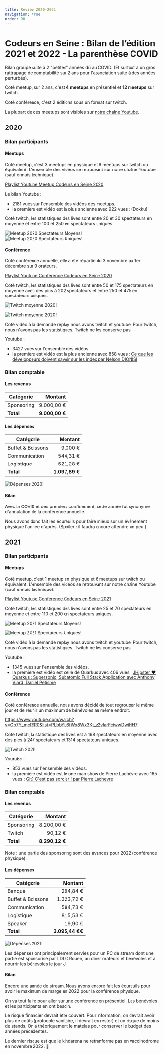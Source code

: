 ```yaml
---
title: Review 2020-2021
navigation: true
order: 90
---
```


<OGImage path="/images/ces/social.jpg" />


# Codeurs en Seine : Bilan de l’édition 2021 et 2022 - La parenthèse COVID

Bilan groupé suite à 2 "petites" années dû au COVID. (Et surtout à un gros rattrapage de comptabilité sur 2 ans pour l'association suite à des années perturbés).

Coté meetup, sur 2 ans, c'est **4 meetups** en présentiel et **12 meetups** sur twitch.

Coté conférence, c'est 2 éditions sous un format sur twitch.

La plupart de ces meetups sont visibles sur [notre chaîne Youtube](https://www.youtube.com/channel/UCWujmG5rANxJI0nHbMFs08w/playlists).


## 2020

### Bilan participants

#### Meetups

Coté meetup, c'est 3 meetups en physique et 6 meetups sur twitch ou équivalent. L'ensemble des vidéos se retrouvant sur notre chaîne Youtube (sauf ennuis technique).

[Playlist Youtube Meetup Codeurs en Seine 2020](https://www.youtube.com/watch?v=8axzx3nM0e0&list=PLbbYL6fWx8WyAl5rcNoQYeZzrjCcJdmAH)

Le bilan Youtube :
* 2181 vues sur l'ensemble des vidéos des meetups.
* la première est vidéo est la plus ancienne avec 922 vues : [(Dokku)](https://www.youtube.com/watch?v=8axzx3nM0e0) 

Coté twitch, les statistiques des lives sont entre 20 et 30 spectateurs en moyenne et entre 100 et 250 en spectateurs uniques. 

![Meetup 2020 Spectateurs Moyens!](/images/review/2020-meetups-moy.png)
![Meetup 2020 Spectateurs Uniques!](/images/review/2020-meetups-unique.png)

#### Conférence

Coté conférence annuelle, elle a été répartie du 3 novembre au 1er décembre sur 9 orateurs.

[Playlist Youtube Conférence Codeurs en Seine 2020](https://www.youtube.com/watch?v=fj_c-Fmfo68&list=PLbbYL6fWx8WzqlLF9Wqo8_2EZ0ws1JrOm)

Coté twitch, les statistiques des lives sont entre 50 et 175 spectateurs en moyenne avec des pics à 202 spectateurs et entre 250 et 475 en spectateurs uniques. 

![Twitch moyenne 2020!](/images/review/stats-2020-spectateurs-moyennes.png)

![Twitch moyenne 2020!](/images/review/stats-2020-spectateurs-uniques.png)

Coté vidéo à la demande replay nous avons twitch et youtube. Pour twitch, nous n'avons pas les statistiques. Twitch ne les conserve pas.

Youtube :
* 3427 vues sur l'ensemble des vidéos.
* la première est vidéo est la plus ancienne avec 858 vues : [Ce que les développeurs doivent savoir sur les index par Nelson DIONISI](https://www.youtube.com/watch?v=-C2js48fAQU) 

### Bilan comptable

#### Les revenus

| Catégorie |  Montant |
|---|---:|
| Sponsoring  | 9.000,00 € |
| **Total**  | **9.000,00 €** |

#### Les dépenses

| Catégorie |  Montant |
|---|---:|
| Buffet & Boissons  | 9.000 € |
| Communication | 544,31 € |
| Logistique | 521,28 € |
| **Total**  | **1.097,89 €** |

![Dépenses 2020!](/images/review/depenses-2020.png)

#### Bilan

Avec la COVID et des premiers confinement, cette année fut synonyme d'annulation de la conférence annuelle.

Nous avons donc fait les écureuils pour faire mieux sur un évènement physique l'année d'après. (Spoiler : il faudra encore attendre un peu.)

## 2021

### Bilan participants

#### Meetups

Coté meetup, c'est 1 meetup en physique et 6 meetups sur twitch ou équivalent. L'ensemble des vidéos se retrouvant sur notre chaîne Youtube (sauf ennuis technique).

[Playlist Youtube Conférence Codeurs en Seine 2021](https://www.youtube.com/watch?v=8WwTe0vLhgc&list=PLbbYL6fWx8WyrpLyK0kqpowYqTzBJHoCu)

Coté twitch, les statistiques des lives sont entre 25 et 70 spectateurs en moyenne et entre 110 et 200 en spectateurs uniques. 

![Meetup 2021 Spectateurs Moyens!](/images/review/2021-meetups-moy.png)

![Meetup 2021 Spectateurs Uniques!](/images/review/2021-meetups-unique.png)

Coté vidéo à la demande replay nous avons twitch et youtube. Pour twitch, nous n'avons pas les statistiques. Twitch ne les conserve pas.

Youtube :
* 1345 vues sur l'ensemble des vidéos.
* la première est vidéo est celle de Quarkus avec 406 vues : [JHipster ❤️ Quarkus : Supersonic, Subatomic Full Stack Application avec Anthony Viard, Daniel Petisme](https://www.youtube.com/watch?v=e3qWOZ8nY8s) 

#### Conférence

Coté conférence annuelle, nous avons décidé de tout regrouper le même jour et de réunir un maximum de bénévoles au même endroit.

https://www.youtube.com/watch?v=Gp7Y_mcRfR0&list=PLbbYL6fWx8Wx3Kt_z2vlarFciwwDwiHH7

Coté twitch, la statistique des lives est à 168 spectateurs en moyenne avec des pics à 247 spectateurs et 1314 spectateurs uniques. 

![Twitch 2021!](/images/review/stats-2021.png)

Youtube :
* 853 vues sur l'ensemble des vidéos.
* la première est vidéo est le one man show de Pierre Lachèvre avec 165 vues : [Git? C'est pas sorcier ! par Pierre Lachevre](https://youtu.be/1d08MZdtP5w)  


### Bilan comptable

#### Les revenus

| Catégorie |  Montant |
|---|---:|
| Sponsoring  | 8.200,00 € |
| Twitch  | 90,12 € |
| **Total**  | **8.290,12 €** |

Note : une partie des sponsoring sont des avances pour 2022 (conférence physique).

#### Les dépenses

| Catégorie |  Montant |
|---|---:|
| Banque | 294,84 € |
| Buffet & Boissons  | 1.323,72 € |
| Communication | 594,73 € |
| Logistique | 815,53 € |
| Speaker | 19,90 € |
| **Total**  | **3.095,44 €€** |

![Dépenses 2021!](/images/review/depenses-2021.png)

Les dépenses ont principalement servies pour un PC de stream dont une partie est sponsorisé par LDLC Rouen, au diner orateurs et bénévoles et à nourrir les bénévoles le jour J.

#### Bilan

Encore une année de stream. Nous avons encore fait les écureuils pour avoir le maximum de marge en 2022 pour la conférence physique.

On va tout faire pour aller sur une conférence en présentiel. Les bénévoles et les participants en ont besoin.

Le risque financier devrait être couvert. Pour information, on devrait avoir plus de coûts (protocole sanitaire, il devrait en rester) et un risque de moins de stands. On a théoriquement le matelas pour conserver le budget des années précédentes.

Le dernier risque est que le kindarena ne retranforme pas en vaccinodrome en novembre 2022. 🤞